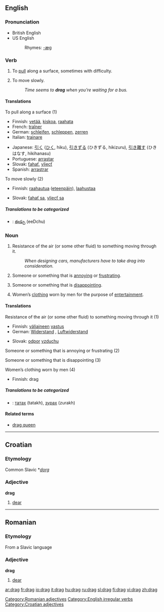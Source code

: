 ==English==

===Pronunciation===
*British English {{SAMPA|/dr\{g/}}
*US English {{SAMPA|/dZr\`{g/}}
*:Rhymes: [[Rhymes:English:-æɡ|-æɡ]]

===Verb===
{{en-verb|drags|dragging|'''[[dragged]] '''or, in some dialects,''' [[drug]]'''}}

#{{transitive}} To [[pull]] along a surface, sometimes with difficulty.
#{{intransitive}} To move slowly.
#:''Time seems to '''drag''' when you’re waiting for a bus.''

====Translations====
;To pull along a surface (1)
{{top}}
*Finnish: [[vetää]], [[kiskoa]], [[raahata]]
*French: [[traîner]]
*German: [[schleifen]], [[schleppen]], [[zerren]]
*Italian: [[trainare]]
{{mid}}
*Japanese: [[引く]] ([[ひく]], hiku), [[引きずる]] (ひきずる, hikizuru), [[引き離す]] (ひきはなす, hikihanasu)
*Portuguese: [[arrastar]]
*Slovak: [[ťahať]], [[vliecť]]
*Spanish: [[arrastrar]]
{{bottom}}

;To move slowly (2)
{{top}}
*Finnish: [[raahautua]] ([[eteenpäin]]), [[laahustaa]]
{{mid}}
*Slovak: [[ťahať sa]], [[vliecť sa]]
{{bottom}}

=====Translations to be categorized=====
{{checktrans}}
{{top}}
*{{ttbc|Telugu}}: [[ఈడ్చు]] (eeDchu)
{{mid}}
{{bottom}}

===Noun===
{{en-noun|s|-}}

#{{uncountable}} Resistance of the air (or some other fluid) to something moving through it.
#:''When designing cars, manufacturers have to take drag into consideration.''
#{{countable}} {{slang}} Someone or something that is [[annoying]] or [[frustrating]].
#{{countable}} {{slang}} Someone or something that is [[disappointing]].
#{{uncountable}} {{slang}} Women’s [[clothing]] worn by men for the purpose of [[entertainment]].

====Translations====
;Resistance of the air (or some other fluid) to something moving through it (1)
{{top}}
*Finnish: [[väliaine|väliaineen]] [[vastus]]
*German: [[Widerstand]] {{m}}, [[Luftwiderstand]] {{m}}
{{mid}}
*Slovak: [[odpor]] [[vzduch|vzduchu]] {{m}}
{{bottom}}

;Someone or something that is annoying or frustrating (2)
{{top}}
{{mid}}
{{bottom}}

;Someone or something that is disappointing (3)
{{top}}
{{mid}}
{{bottom}}

;Women’s clothing worn by men (4)
{{top}}
*Finnish: drag
{{mid}}
{{bottom}}

=====Translations to be categorized=====
{{checktrans}}
{{top}}
*{{ttbc|Mongolian}}: [[татах]] (tatakh), [[зурах]] (zurakh)
{{mid}}
{{bottom}}

====Related terms====
*[[drag queen]]


----

==Croatian==

===Etymology===
Common Slavic *''[[dorg]]''
===Adjective===
'''drag'''

# [[dear]]

----

==Romanian==

===Etymology===
From a Slavic language
===Adjective===
'''drag'''

# [[dear]]

[[Category:Romanian adjectives]]
[[Category:English irregular verbs]]
[[Category:Croatian adjectives]]

[[ar:drag]]
[[fr:drag]]
[[io:drag]]
[[it:drag]]
[[hu:drag]]
[[ru:drag]]
[[sl:drag]]
[[fi:drag]]
[[vi:drag]]
[[zh:drag]]